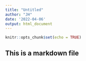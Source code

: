 ```yaml
---
title: "Untitled"
author: "JH"
date: '2022-04-06'
output: html_document
---
```


```r
knitr::opts_chunk$set(echo = TRUE)
```






## This is a markdown file




